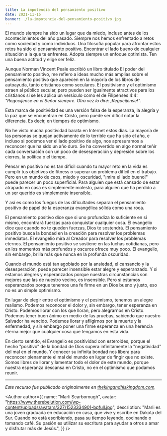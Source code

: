 ```yaml
---
title: La impotencia del pensamiento positivo
date: 2021-11-15
banner: ./la-impotencia-del-pensamiento-positivo.jpg
---
```



El mundo siempre ha sido un lugar que da miedo, incluso antes de los acontecimientos del año pasado. Siempre nos hemos enfrentado a retos como sociedad y como individuos. Una filosofía popular para afrontar estos retos ha sido el pensamiento positivo. Encontrar el lado bueno de cualquier situación a la que te enfrentes. Adopta siempre un enfoque optimista. Ten una buena actitud y elige ser feliz.

Aunque Norman Vincent Peale escribió un libro titulado El poder del pensamiento positivo, me refiero a ideas mucho más amplias sobre el pensamiento positivo que aparecen en la mayoría de los libros de autoayuda, tanto cristianos como seculares. El positivismo y el optimismo atraen al público secular, pero pueden ser igualmente atractivos para los cristianos si se les aplica un versículo como el de Filipenses 4:4: _"Regocíjense en el Señor siempre. Otra vez lo diré: ¡Regocíjense!"_.

Esta marca de positividad es una versión falsa de la esperanza, la alegría y la paz que se encuentran en Cristo, pero puede ser difícil notar la diferencia. Es decir, en tiempos de optimismo.

No he visto mucha positividad barata en Internet estos días. La mayoría de las personas se quejan activamente de lo terrible que ha sido el año, e incluso si podemos ver el lado positivo de algo, nos apresuramos a reconocer que ha sido un año duro. Se ha convertido en algo normal teñir cada conversación con un poco de desesperación y depresión sobre los cierres, la política o el tiempo.

Pensar en positivo no es tan difícil cuando tu mayor reto en la vida es cumplir tus objetivos de fitness o superar un problema difícil en el trabajo. Pero en un mundo de caos, miedo y oscuridad, "¡mira el lado bueno!" puede parecer un poco superficial. Para alguien que está cansado de estar atrapado en casa es simplemente molesto, para alguien que ha perdido a un ser querido es simplemente insensible.

Y así es como los fuegos de las dificultades separan el pensamiento positivo de papel de la esperanza evangélica sólida como una roca.

El pensamiento positivo dice que si uno profundiza lo suficiente en sí mismo, encontrará fuerzas para conquistar cualquier cosa. El evangelio dice que cuando no te queden fuerzas, Dios te sostendrá. El pensamiento positivo busca la bondad en la creación para resolver los problemas inmediatos. El evangelio mira al Creador para resolver los problemas eternos. El pensamiento positivo se sostiene en las luchas cotidianas, pero en los momentos más profundos y oscuros ofrece muy poco. El evangelio, sin embargo, brilla más que nunca en la profunda oscuridad.

Cuando el mundo está tan agobiado por la ansiedad, el cansancio y la desesperación, puede parecer insensible estar alegre y esperanzado. Y si estamos alegres y esperanzados porque nuestras circunstancias son mejores que las de nuestro vecino, es insensible. Pero si estamos esperanzados porque tenemos una fe firme en un Dios bueno y justo, eso no es un simple optimismo.

En lugar de elegir entre el optimismo y el pesimismo, tenemos un alegre realismo. Podemos reconocer el dolor y, sin embargo, tener esperanza en Cristo. Podemos llorar con los que lloran, pero alegrarnos en Cristo. Podemos tener buen ánimo en medio de las pruebas, sabiendo que nuestro Salvador ha vencido. Podemos llorar y afligirnos por la muerte y la enfermedad, y sin embargo poner una firme esperanza en una herencia eterna mejor que cualquier cosa que tengamos en esta vida.

En cierto sentido, el Evangelio es positividad con esteroides, porque el hecho "positivo" de la bondad de Dios supera infinitamente la "negatividad" del mal en el mundo. Y conocer su infinita bondad nos libera para reconocer plenamente el mal del mundo en lugar de fingir que no existe. Somos libres de llorar y lamentar todo el dolor de este mundo, porque nuestra esperanza descansa en Cristo, no en el optimismo que podamos reunir.

---

_Este recurso fue publicado originalmente en [thekingandhiskingdom.com][]._

<Author
  author={{
    name: "Marli  Scarborough",
    avatar:
      "https://www.therebelution.com/wp-content/uploads/avatars/327/1523334901-bpfull.jpg",
    description:
      "Marli es una joven graduada en educación en casa, que vive y escribe en Dakota del Sur. Cuando no está escribiendo, pasa su tiempo leyendo, cocinando o tomando café. Su pasión es utilizar su escritura para ayudar a otros a amar y disfrutar más de Jesús.",
  }}
/>

[thekingandhiskingdom.com]: https://www.thekingandhiskingdom.com/the-powerlessness-of-positive-thinking/

